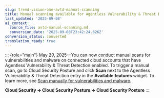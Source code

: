 ```yaml
---
slug: trend-vision-one-avtd-manual-scanning
title: Manual scanning available for Agentless Vulnerability & Threat Detection
last_updated: '2025-09-08'
ai_context:
  source_file: avtd-manual-scanning.md
  conversion_date: '2025-09-08T23:42:24.626Z'
conversion_status: converted
translation_ready: true
---
```


::: {role="main"}
May 29, 2025—You can now conduct manual scans for vulnerabilities and malware on connected cloud accounts that have Agentless Vulnerability & Threat Detection enabled. To trigger a manual scan, go to Cloud Security Posture and click **Scan** next to the Agentless Vulnerability & Threat Detection entry in the **Available features** widget. To learn more, see [Scan manually for vulnerabilities and malware](avtd-manual-scan.mdx).

**Cloud Security → Cloud Security Posture → Cloud Security Posture**
:::
